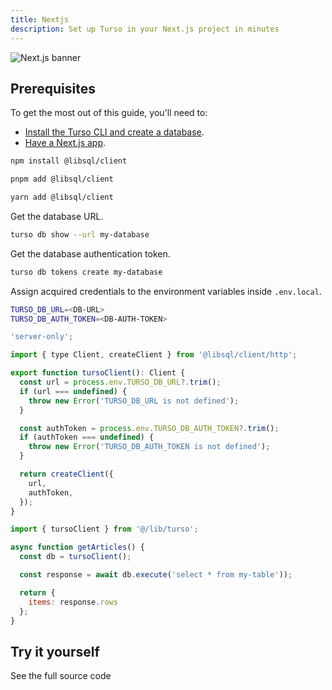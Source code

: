 ```yaml
---
title: Nextjs
description: Set up Turso in your Next.js project in minutes
---
```


![Next.js banner](/images/guides/nextjs-banner.png)

## Prerequisites

To get the most out of this guide, you'll need to:

- [Install the Turso CLI and create a database].
- [Have a Next.js app].

<Steps>

<Step title="Install the libSQL JavaScript SDK">

<CodeGroup>

```bash npm
npm install @libsql/client
```

```bash pnpm
pnpm add @libsql/client
```

```bash yarn
yarn add @libsql/client
```

</CodeGroup>

</Step>

<Step title="Set up the database credentials.">

Get the database URL.

```bash
turso db show --url my-database
```
Get the database authentication token.

```bash
turso db tokens create my-database
```

Assign acquired credentials to the environment variables inside `.env.local`.

```bash
TURSO_DB_URL=<DB-URL>
TURSO_DB_AUTH_TOKEN=<DB-AUTH-TOKEN>
```
</Step>

<Step title="Initiate a LibSQL Client.">

```javascript lib/turso.ts
'server-only';

import { type Client, createClient } from '@libsql/client/http';

export function tursoClient(): Client {
  const url = process.env.TURSO_DB_URL?.trim();
  if (url === undefined) {
    throw new Error('TURSO_DB_URL is not defined');
  }

  const authToken = process.env.TURSO_DB_AUTH_TOKEN?.trim();
  if (authToken === undefined) {
    throw new Error('TURSO_DB_AUTH_TOKEN is not defined');
  }

  return createClient({
    url,
    authToken,
  });
}
```
</Step>

<Step title="Fetch data from Turso.">

```javascript
import { tursoClient } from '@/lib/turso';

async function getArticles() {
  const db = tursoClient();

  const response = await db.execute('select * from my-table'));

  return {
    items: response.rows
  };
}
```
</Step>

</Steps>

## Try it yourself

<CardGroup cols={2}>
  <Card title="A frameworks listing website" icon="arrow-up-right-from-square" href="https://github.com/turso-extended/app-turso-nextjs-starter">
    See the full source code
  </Card>
</CardGroup>


[Install the Turso CLI and create a database]: /cli/installation
[Have a Next.js app]: https://nextjs.org/docs/getting-started/installation#automatic-installation